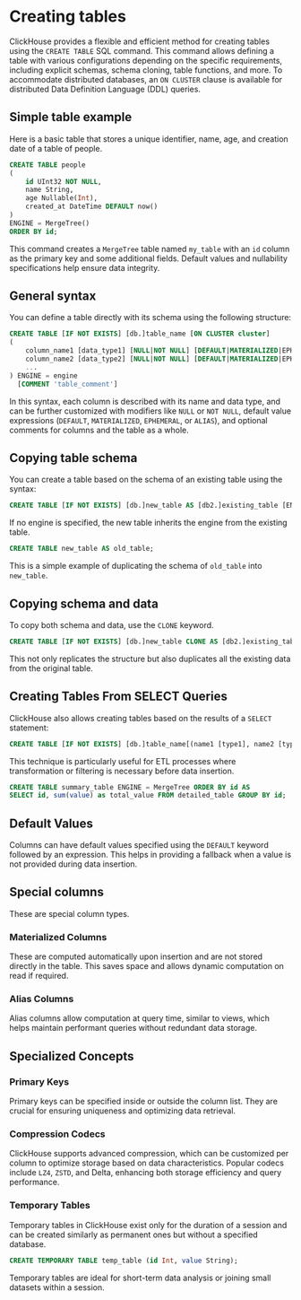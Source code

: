 # Creating tables

ClickHouse provides a flexible and efficient method for creating tables using the `CREATE TABLE` SQL command. This command allows defining a table with various configurations depending on the specific requirements, including explicit schemas, schema cloning, table functions, and more. To accommodate distributed databases, an `ON CLUSTER` clause is available for distributed Data Definition Language (DDL) queries.

## Simple table example

Here is a basic table that stores a unique identifier, name, age, and creation date of a table of people.

```sql
CREATE TABLE people
(
    id UInt32 NOT NULL,
    name String,
    age Nullable(Int),
    created_at DateTime DEFAULT now()
)
ENGINE = MergeTree()
ORDER BY id;
```

This command creates a `MergeTree` table named `my_table` with an `id` column as the primary key and some additional fields. Default values and nullability specifications help ensure data integrity.

## General syntax

You can define a table directly with its schema using the following structure:

```sql
CREATE TABLE [IF NOT EXISTS] [db.]table_name [ON CLUSTER cluster]
(
    column_name1 [data_type1] [NULL|NOT NULL] [DEFAULT|MATERIALIZED|EPHEMERAL|ALIAS expr1] [COMMENT 'column_comment'],
    column_name2 [data_type2] [NULL|NOT NULL] [DEFAULT|MATERIALIZED|EPHEMERAL|ALIAS expr2] [COMMENT 'column_comment'],
    ...
) ENGINE = engine
  [COMMENT 'table_comment']
```

In this syntax, each column is described with its name and data type, and can be further customized with modifiers like `NULL` or `NOT NULL`, default value expressions (`DEFAULT`, `MATERIALIZED`, `EPHEMERAL`, or `ALIAS`), and optional comments for columns and the table as a whole.


## Copying table schema

You can create a table based on the schema of an existing table using the syntax:

```sql
CREATE TABLE [IF NOT EXISTS] [db.]new_table AS [db2.]existing_table [ENGINE = engine]
```

If no engine is specified, the new table inherits the engine from the existing table. 

```sql
CREATE TABLE new_table AS old_table;
```

This is a simple example of duplicating the schema of `old_table` into `new_table`.

## Copying schema and data

To copy both schema and data, use the `CLONE` keyword.

```sql
CREATE TABLE [IF NOT EXISTS] [db.]new_table CLONE AS [db2.]existing_table [ENGINE = engine]
```

This not only replicates the structure but also duplicates all the existing data from the original table.

## Creating Tables From SELECT Queries

ClickHouse also allows creating tables based on the results of a `SELECT` statement:

```sql
CREATE TABLE [IF NOT EXISTS] [db.]table_name[(name1 [type1], name2 [type2], ...)] ENGINE = engine AS SELECT ...
```

This technique is particularly useful for ETL processes where transformation or filtering is necessary before data insertion.

```sql
CREATE TABLE summary_table ENGINE = MergeTree ORDER BY id AS
SELECT id, sum(value) as total_value FROM detailed_table GROUP BY id;
```

## Default Values

Columns can have default values specified using the `DEFAULT` keyword followed by an expression. This helps in providing a fallback when a value is not provided during data insertion.

## Special columns

These are special column types.

### Materialized Columns

These are computed automatically upon insertion and are not stored directly in the table. This saves space and allows dynamic computation on read if required.

### Alias Columns

Alias columns allow computation at query time, similar to views, which helps maintain performant queries without redundant data storage.

## Specialized Concepts

### Primary Keys

Primary keys can be specified inside or outside the column list. They are crucial for ensuring uniqueness and optimizing data retrieval.

### Compression Codecs

ClickHouse supports advanced compression, which can be customized per column to optimize storage based on data characteristics. Popular codecs include `LZ4`, `ZSTD`, and Delta, enhancing both storage efficiency and query performance.

### Temporary Tables

Temporary tables in ClickHouse exist only for the duration of a session and can be created similarly as permanent ones but without a specified database.

```sql
CREATE TEMPORARY TABLE temp_table (id Int, value String);
```

Temporary tables are ideal for short-term data analysis or joining small datasets within a session.
